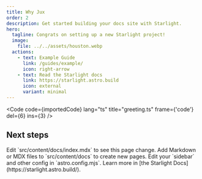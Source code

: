 ```yaml
---
title: Why Jux
order: 2
description: Get started building your docs site with Starlight.
hero:
  tagline: Congrats on setting up a new Starlight project!
  image:
    file: ../../assets/houston.webp
  actions:
    - text: Example Guide
      link: /guides/example/
      icon: right-arrow
    - text: Read the Starlight docs
      link: https://starlight.astro.build
      icon: external
      variant: minimal
---
```


<Code code={importedCode} lang="ts" title="greeting.ts" frame={'code'} del={6} ins={3} />
## Next steps




<CardGrid>
	<Card title="Update content" icon="pencil">
		Edit `src/content/docs/index.mdx` to see this page change.
	</Card>
	<Card title="Add new content" icon="add-document">
		Add Markdown or MDX files to `src/content/docs` to create new pages.
	</Card>
	<Card title="Configure your site" icon="setting">
		Edit your `sidebar` and other config in `astro.config.mjs`.
	</Card>
	<Card title="Read the docs" icon="open-book">
		Learn more in [the Starlight Docs](https://starlight.astro.build/).
	</Card>
</CardGrid>
